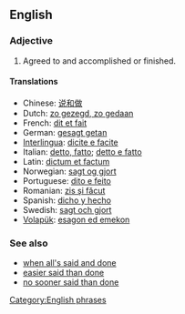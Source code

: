 ==English==

===Adjective===
{{infl|en|adjective|head=[[said]] and [[done]]}}

# {{idiom}} Agreed to and accomplished or finished.
{{rfex}}

====Translations====
* Chinese: [[说和做]]
* Dutch: [[zo gezegd, zo gedaan]]
* French: [[dit et fait]]
* German: [[gesagt getan]]
* [[Interlingua]]: [[dicite e facite]]
* Italian: [[detto, fatto]]; [[detto e fatto]]
* Latin: [[dictum et factum]]
* Norwegian: [[sagt og gjort]]
* Portuguese: [[dito e feito]]
* Romanian: [[zis şi făcut]]
* Spanish: [[dicho y hecho]]
* Swedish: [[sagt och gjort]]
* [[Volapük]]: [[esagon ed emekon]]

===See also===
* [[when all's said and done]]
* [[easier said than done]]
* [[no sooner said than done]]

[[Category:English phrases]]